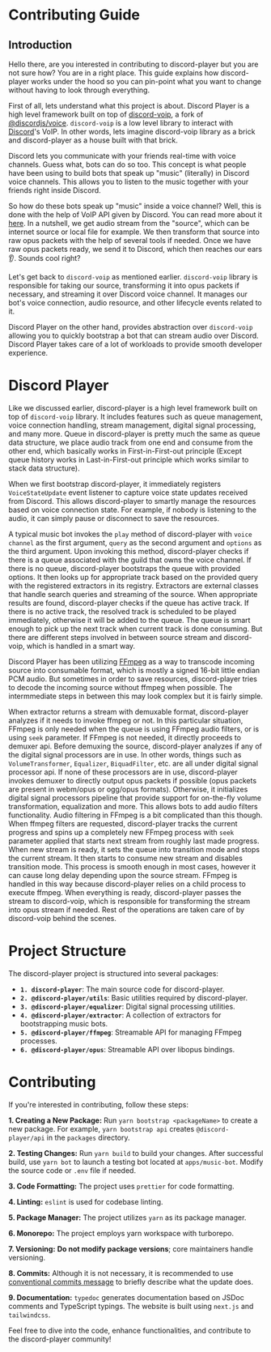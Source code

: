 <div className="min-h-[75vh] flex items-center justify-center flex-col py-4">

<div className="text-start w-1/2">

<h1 className="text-xl text-center font-bold mb-4">Contributing Guide</h1>

<h2 className="text-lg font-bold">Introduction</h2>

<div className="space-y-2">
Hello there, are you interested in contributing to discord-player but you are not sure how? You are in a right place. This guide explains how discord-player works under the hood so you can pin-point what you want to change without having to look through everything.

First of all, lets understand what this project is about. Discord Player is a high level framework built on top of <a className="text-blue-500" href="https://github.com/discord-player/discord-voip">discord-voip</a>, a fork of <a href="https://github.com/discordjs/discord.js" className="text-blue-500">@discordjs/voice</a>. `discord-voip` is a low level library to interact with <a className="text-blue-500" href="https://discord.com">Discord</a>'s VoIP. In other words, lets imagine discord-voip library as a brick and discord-player as a house built with that brick.

Discord lets you communicate with your friends real-time with voice channels. Guess what, bots can do so too. This concept is what people have been using to build bots that speak up "music" (literally) in Discord voice channels. This allows you to listen to the music together with your friends right inside Discord.

So how do these bots speak up "music" inside a voice channel? Well, this is done with the help of VoIP API given by Discord. You can read more about it <a href="https://discord.com/developers/docs/topics/voice-connections" className="text-blue-500">here</a>. In a nutshell, we get audio stream from the "source", which can be internet source or local file for example. We then transform that source into raw opus packets with the help of several tools if needed. Once we have raw opus packets ready, we send it to Discord, which then reaches our ears :ear:. Sounds cool right?

Let's get back to `discord-voip` as mentioned earlier. `discord-voip` library is responsible for taking our source, transforming it into opus packets if necessary, and streaming it over Discord voice channel. It manages our bot's voice connection, audio resource, and other lifecycle events related to it.

Discord Player on the other hand, provides abstraction over `discord-voip` allowing you to quickly bootstrap a bot that can stream audio over Discord. Discord Player takes care of a lot of workloads to provide smooth developer experience.

<h1 className="text-lg font-bold">Discord Player</h1>

Like we discussed earlier, discord-player is a high level framework built on top of `discord-voip` library. It includes features such as queue management, voice connection handling, stream management, digital signal processing, and many more. Queue in discord-player is pretty much the same as queue data structure, we place audio track from one end and consume from the other end, which basically works in First-in-First-out principle (Except queue history works in Last-in-First-out principle which works similar to stack data structure).

When we first bootstrap discord-player, it immediately registers `VoiceStateUpdate` event listener to capture voice state updates received from Discord. This allows discord-player to smartly manage the resources based on voice connection state. For example, if nobody is listening to the audio, it can simply pause or disconnect to save the resources.

A typical music bot invokes the `play` method of discord-player with `voice channel` as the first argument, `query` as the second argument and `options` as the third argument. Upon invoking this method, discord-player checks if there is a queue associated with the guild that owns the voice channel. If there is no queue, discord-player bootstraps the queue with provided options. It then looks up for appropriate track based on the provided query with the registered extractors in its registry. Extractors are external classes that handle search queries and streaming of the source. When appropriate results are found, discord-player checks if the queue has active track. If there is no active track, the resolved track is scheduled to be played immediately, otherwise it will be added to the queue. The queue is smart enough to pick up the next track when current track is done consuming. But there are different steps involved in between source stream and discord-voip, which is handled in a smart way.

Discord Player has been utilizing <a className="text-blue-500" href="https://ffmpeg.org">FFmpeg</a> as a way to transcode incoming source into consumable format, which is mostly a signed 16-bit little endian PCM audio. But sometimes in order to save resources, discord-player tries to decode the incoming source without ffmpeg when possible. The intermmediate steps in between this may look complex but it is fairly simple.

When extractor returns a stream with demuxable format, discord-player analyzes if it needs to invoke ffmpeg or not. In this particular situation, FFmpeg is only needed when the queue is using FFmpeg audio filters, or is using `seek` parameter. If FFmpeg is not needed, it directly proceeds to demuxer api. Before demuxing the source, discord-player analyzes if any of the digital signal processors are in use. In other words, things such as `VolumeTransformer`, `Equalizer`, `BiquadFilter`, etc. are all under digital signal processor api. If none of these processors are in use, discord-player invokes demuxer to directly output opus packets if possible (opus packets are present in webm/opus or ogg/opus formats). Otherwise, it initializes digital signal processors pipeline that provide support for on-the-fly volume transformation, equalization and more. This allows bots to add audio filters functionality. Audio filtering in FFmpeg is a bit complicated than this though. When ffmpeg filters are requested, discord-player tracks the current progress and spins up a completely new FFmpeg process with `seek` parameter applied that starts next stream from roughly last made progress. When new stream is ready, it sets the queue into transition mode and stops the current stream. It then starts to consume new stream and disables transition mode. This process is smooth enough in most cases, however it can cause long delay depending upon the source stream. FFmpeg is handled in this way because discord-player relies on a child process to execute ffmpeg. When everything is ready, discord-player passes the stream to discord-voip, which is responsible for transforming the stream into opus stream if needed. Rest of the operations are taken care of by discord-voip behind the scenes.

<h1 className="text-lg font-bold">Project Structure</h1>

The discord-player project is structured into several packages:

-   **`1. discord-player`**: The main source code for discord-player.
-   **`2. @discord-player/utils`**: Basic utilities required by discord-player.
-   **`3. @discord-player/equalizer`**: Digital signal processing utilities.
-   **`4. @discord-player/extractor`**: A collection of extractors for bootstrapping music bots.
-   **`5. @discord-player/ffmpeg`**: Streamable API for managing FFmpeg processes.
-   **`6. @discord-player/opus`**: Streamable API over libopus bindings.

<h1 className="text-lg font-bold">Contributing</h1>

If you're interested in contributing, follow these steps:

**1. Creating a New Package:**
Run `yarn bootstrap <packageName>` to create a new package. For example, `yarn bootstrap api` creates `@discord-player/api` in the `packages` directory.

**2. Testing Changes:**
Run `yarn build` to build your changes. After successful build, use `yarn bot` to launch a testing bot located at `apps/music-bot`. Modify the source code or `.env` file if needed.

**3. Code Formatting:**
The project uses `prettier` for code formatting.

**4. Linting:**
`eslint` is used for codebase linting.

**5. Package Manager:**
The project utilizes `yarn` as its package manager.

**6. Monorepo:**
The project employs yarn workspace with turborepo.

**7. Versioning:**
**Do not modify package versions**; core maintainers handle versioning.

**8. Commits:**
Although it is not necessary, it is recommended to use <a href="https://www.conventionalcommits.org/en/v1.0.0/" className="text-blue-500">conventional commits message</a> to briefly describe what the update does.

**9. Documentation:**
`typedoc` generates documentation based on JSDoc comments and TypeScript typings. The website is built using `next.js` and `tailwindcss`.

Feel free to dive into the code, enhance functionalities, and contribute to the discord-player community!

</div>

</div>
</div>
